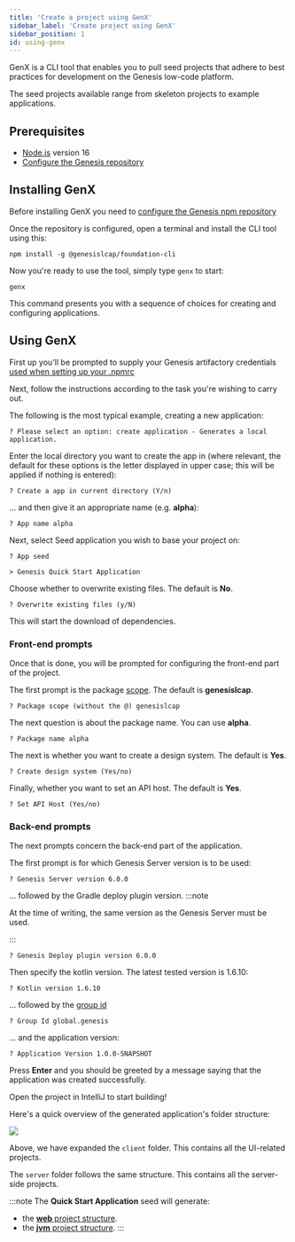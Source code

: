 ```yaml
---
title: 'Create a project using GenX'
sidebar_label: 'Create project using GenX'
sidebar_position: 1
id: using-genx
---
```


GenX is a CLI tool that enables you to pull seed projects that adhere to best practices for development on the Genesis low-code platform.

The seed projects available range from skeleton projects to example applications.

## Prerequisites

- [Node.js](https://nodejs.org/en/download/) version 16
- [Configure the Genesis repository](/creating-applications/getting-ready-to-develop/workstation-setup/#npmrc-setup)

## Installing GenX

Before installing GenX you need to [configure the Genesis npm repository](/creating-applications/getting-ready-to-develop/workstation-setup/#npmrc-set-up)

Once the repository is configured, open a terminal and install the CLI tool using this:

```shell
npm install -g @genesislcap/foundation-cli
```

Now you're ready to use the tool, simply type `genx` to start:

```shell
genx
```

This command presents you with a sequence of choices for creating and configuring applications.

## Using GenX

First up you'll be prompted to supply your Genesis artifactory credentials [used when setting up your .npmrc](/creating-applications/getting-ready-to-develop/workstation-setup/#npmrc-set-up)

Next, follow the instructions according to the task you're wishing to carry out.

The following is the most typical example, creating a new application:

```shell
? Please select an option: create application - Generates a local application.
```

Enter the local directory you want to create the app in (where relevant, the default for these options is the letter displayed in upper case; this will be applied if nothing is entered):

```shell
? Create a app in current directory (Y/n)
```

... and then give it an appropriate name (e.g. **alpha**):
```shell
? App name alpha
```

Next, select Seed application you wish to base your project on:
```shell
? App seed

> Genesis Quick Start Application
```

Choose whether to overwrite existing files. The default is **No**.
```shell
? Overwrite existing files (y/N)
```

This will start the download of dependencies.

### Front-end prompts
Once that is done, you will be prompted for configuring the front-end part of the project.

The first prompt is the package [scope](https://docs.npmjs.com/cli/v8/using-npm/scope). The default is **genesislcap**.
```shell
? Package scope (without the @) genesislcap
```

The next question is about the package name. You can use **alpha**.
```shell
? Package name alpha
```

The next is whether you want to create a design system. The default is **Yes**.
```shell
? Create design system (Yes/no)
```

Finally, whether you want to set an API host. The default is **Yes**.
```shell
? Set API Host (Yes/no)
```

### Back-end prompts
The next prompts concern the back-end part of the application.

The first prompt is for which Genesis Server version is to be used:
```shell
? Genesis Server version 6.0.0
```

... followed by the Gradle deploy plugin version.
:::note

At the time of writing, the same version as the Genesis Server must be used.

:::

```shell
? Genesis Deploy plugin version 6.0.0
```

Then specify the kotlin version. The latest tested version is 1.6.10:
```shell
? Kotlin version 1.6.10
```

... followed by the [group id](https://maven.apache.org/guides/mini/guide-naming-conventions.html)
```shell
? Group Id global.genesis
```

... and the application version:
```shell
? Application Version 1.0.0-SNAPSHOT
```

Press **Enter** and you should be greeted by a message saying that the application was created successfully.

Open the project in IntelliJ to start building!

Here's a quick overview of the generated application's folder structure:

![](/img/create-application-folder-overview.png)

Above, we have expanded the `client` folder. This contains all the UI-related projects.

The `server` folder follows the same structure. This contains all the server-side projects.

:::note
The **Quick Start Application** seed will generate:

- the [**web** project structure](/creating-applications/creating-a-new-project/alternative_options_supported/web-project-setup/#available-generators).
- the [**jvm** project structure](/creating-applications/defining-your-application/intro/).
:::